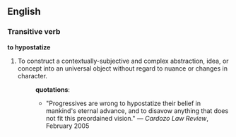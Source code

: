 ==English==
===Transitive verb===
'''to hypostatize'''
#To construct a contextually-subjective and complex abstraction, idea, or concept into an universal object without regard to nuance or changes in character.
#:'''quotations''':
#:*"Progressives are wrong to hypostatize their belief in mankind's eternal advance, and to disavow anything that does not fit this preordained vision." &mdash; ''Cardozo Law Review'', February 2005